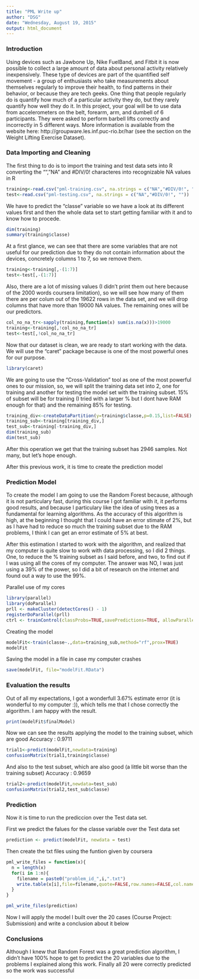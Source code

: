 ```yaml
---
title: "PML Write up"
author: "DSG"
date: "Wednesday, August 19, 2015"
output: html_document
---
```


### Introduction

Using devices such as Jawbone Up, Nike FuelBand, and Fitbit it is now possible to collect a large amount of data about personal activity relatively inexpensively. These type of devices are part of the quantified self movement - a group of enthusiasts who take measurements about themselves regularly to improve their health, to find patterns in their behavior, or because they are tech geeks. One thing that people regularly do is quantify how much of a particular activity they do, but they rarely quantify how well they do it. In this project, your goal will be to use data from accelerometers on the belt, forearm, arm, and dumbell of 6 participants. They were asked to perform barbell lifts correctly and incorrectly in 5 different ways. More information is available from the website here: http://groupware.les.inf.puc-rio.br/har (see the section on the Weight Lifting Exercise Dataset).

### Data Importing and Cleaning


The first thing to do is to import the training and test data sets into R converting the "", "NA" and #DIV/0! characteres into recognizable NA values in R

```r
training<-read.csv("pml-training.csv", na.strings = c("NA","#DIV/0!", ""))
test<-read.csv("pml-testing.csv", na.strings = c("NA","#DIV/0!", ""))
```

We have to predict the "classe" variable so we have a look at its different values first and then the whole data set to start getting familiar with it and to know how to procede.

```r
dim(training)
summary(training$classe)
```

At a first glance, we can see that there are some variables that are not useful for our prediction due to they do not contain information about the devices, concretely columns 1 to 7, so we remove them.

```r
training<-training[,-(1:7)]
test<-test[,-(1:7)]
```

Also, there are a lot of missing values (I didn't print them out here because of the 2000 words coursera limitation), so we will see how many of them there are per colum out of the 19622 rows in the data set, and we will drop columns that have more than 19000 NA values. The remaining ones will be our predictors.

```r
col_no_na_tr<-sapply(training,function(x) sum(is.na(x)))>19000
training<-training[,!col_no_na_tr]
test<-test[,!col_no_na_tr]
```

Now that our dataset is clean, we are ready to start working with the data.
We will use the "caret" package because is one of the most powerful ones for our purpose.

```r
library(caret)
```

We are going to use the "Cross-Validation" tool as one of the most powerful ones to our mission, so, we will split the training data set into 2, one for training and another for testing the model set with the training subset. 15% of subset will be for training (I tried with a larger % but I dont have RAM enough for that) and the remaining 85% for testing.

```r
training_div<-createDataPartition(y=training$classe,p=0.15,list=FALSE)
training_sub<-training[training_div,]
test_sub<-training[-training_div,]
dim(training_sub)
dim(test_sub)
```

After this operation we get that the training subset has 2946 samples. Not many, but let's hope enough.

After this previous work, it is time to create the prediction model


### Prediction Model

To create the model I am going to use the Random Forest because, although it is not particulary fast, during this course I got familiar with it, it performs good results, and because I particulary like the idea of using trees as a fundamental for learning algorithms. 
As the accuracy of this algorithm is high, at the beginning I thought that I could have an error stimate of 2%, but as I have had to reduce so much the training subset due to the RAM problems, I think I can get an error estimate of 5% at best.

After this estimation I started to work with the algorithm, and realized that my computer is quite slow to work with data processing, so I did 2 things. One, to reduce the % training subset as I said before, and two, to find out if I was using all the cores of my computer. The answer was NO, I was just using a 39% of the power, so I did a bit of research on the internet and found out a way to use the 99%.

Parallel use of my cores
```r
library(parallel)
library(doParallel)
prll <- makeCluster(detectCores() - 1)
registerDoParallel(prll)
ctrl <- trainControl(classProbs=TRUE,savePredictions=TRUE, allowParallel=TRUE)
```


Creating the model
```r
modelFit<-train(classe~.,data=training_sub,method="rf",prox=TRUE)
modelFit
```


Saving the model in a file in case my computer crashes
```r
save(modelFit, file="modelFit.RData")
```


### Evaluation the results

Out of all my expectations, I got a wonderfull 3.67% estimate error (it is wonderful to my computer :)), which tells me that I chose correctly the algorithm. I am happy with the result.

```r
print(modelFit$finalModel)
```

Now we can see the results applying the model to the training subset, which are good Accuracy : 0.9711

```r
trial1<-predict(modelFit,newdata=training)
confusionMatrix(trial1,training$classe)
```

And also to the test subset, which are also good (a little bit worse than the training subset) Accuracy : 0.9659 

```r
trial2<-predict(modelFit,newdata=test_sub)
confusionMatrix(trial2,test_sub$classe)
```


### Prediction

Now it is time to run the prediccion over the Test data set.

First we predict the falues for the classe variable over the Test data set
```r
prediction <- predict(modelFit, newdata = test)
```


Then create the txt files using the funtion given by coursera
```r
pml_write_files = function(x){
  n = length(x)
  for(i in 1:n){
    filename = paste0("problem_id_",i,".txt")
    write.table(x[i],file=filename,quote=FALSE,row.names=FALSE,col.names=FALSE)
  }
}

pml_write_files(prediction)
```

Now I will apply the model I built over the 20 cases (Course Project: Submission) and write a conclusion about it below

### Conclusions

Although I knew that Random Forest was a great prediction algorithm, I didn't have 100% hope to get to predict the 20 variables due to the problems I explained along this work. Finally all 20 were correctly predicted so the work was successful
